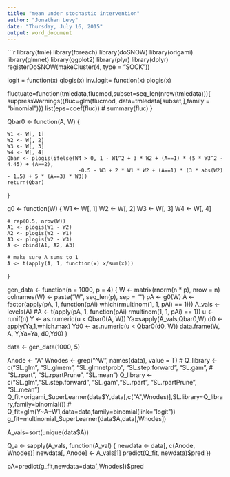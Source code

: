 ```yaml
---
title: "mean under stochastic intervention"
author: "Jonathan Levy"
date: "Thursday, July 16, 2015"
output: word_document
---
```


```r
library(tmle)
library(foreach)
library(doSNOW)
library(origami)
library(glmnet)
library(ggplot2)
library(plyr)
library(dplyr)
registerDoSNOW(makeCluster(4, type = "SOCK"))
  
logit = function(x) qlogis(x)
inv.logit= function(x) plogis(x)



fluctuate=function(tmledata,flucmod,subset=seq_len(nrow(tmledata))){
  suppressWarnings({fluc=glm(flucmod, data=tmledata[subset,],family = "binomial")})
  list(eps=coef(fluc))
# summary(fluc)
}

Qbar0 <- function(A, W) {
    
    W1 <- W[, 1]
    W2 <- W[, 2]
    W3 <- W[, 3]
    W4 <- W[, 4]
    Qbar <- plogis(ifelse(W4 > 0, 1 - W1^2 + 3 * W2 + (A==1) * (5 * W3^2 - 4.45) + (A==2), 
                           -0.5 - W3 + 2 * W1 * W2 + (A==1) * (3 * abs(W2) - 1.5) + 5 * (A==3) * W3))
    return(Qbar)
}

g0 <- function(W) {
    W1 <- W[, 1]
    W2 <- W[, 2]
    W3 <- W[, 3]
    W4 <- W[, 4]
    
    # rep(0.5, nrow(W))
    A1 <- plogis(W1 - W2)
    A2 <- plogis(W2 - W1)
    A3 <- plogis(W2 - W3)
    A <- cbind(A1, A2, A3)
    
    # make sure A sums to 1
    A <- t(apply(A, 1, function(x) x/sum(x)))
}

gen_data <- function(n = 1000, p = 4) {
    W <- matrix(rnorm(n * p), nrow = n)
    colnames(W) <- paste("W", seq_len(p), sep = "")
    pA <- g0(W)
    A <- factor(apply(pA, 1, function(pAi) which(rmultinom(1, 1, pAi) == 1)))
    A_vals <- levels(A)
    #A <- t(apply(pA, 1, function(pAi) rmultinom(1, 1, pAi) == 1))
    u <- runif(n)
    Y <- as.numeric(u < Qbar0(A, W))
    Ya=sapply(A_vals,Qbar0,W)
    d0 <- apply(Ya,1,which.max)
    Yd0 <- as.numeric(u < Qbar0(d0, W))
    data.frame(W, A, Y,Ya=Ya, d0,Yd0)
}

data <- gen_data(1000, 5)

Anode <- "A"
Wnodes <- grep("^W", names(data), value = T)
# Q_library <- c("SL.glm", "SL.glmem", "SL.glmnetprob", "SL.step.forward", "SL.gam", 
#     "SL.rpart", "SL.rpartPrune", "SL.mean")
Q_library <- c("SL.glm","SL.step.forward", "SL.gam","SL.rpart", "SL.rpartPrune", "SL.mean")
Q_fit=origami_SuperLearner(data$Y,data[,c("A",Wnodes)],SL.library=Q_library,family=binomial())
# Q_fit=glm(Y~A+W1,data=data,family=binomial(link="logit"))
g_fit=multinomial_SuperLearner(data$A,data[,Wnodes])

A_vals=sort(unique(data$A))

Q_a <- sapply(A_vals, function(A_val) {
    newdata <- data[, c(Anode, Wnodes)]
    newdata[, Anode] <- A_vals[1]
    predict(Q_fit, newdata)$pred
})

pA=predict(g_fit,newdata=data[,Wnodes])$pred



